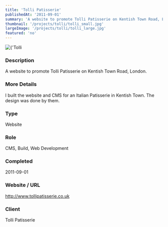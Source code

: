 ```yaml
---
title: 'Tolli Patisserie'
publishedAt: '2011-09-01'
summary: 'A website to promote Tolli Patisserie on Kentish Town Road, London.'
thumbnail: '/projects/tolli/tolli_small.jpg'
largeImage: '/projects/tolli/tolli_large.jpg'
featured: 'no'
---
```


<div className="relative w-full h-[400px] sm:h-[600px] md:h-[760px] lg:h-[920px]">
  <Image
    alt={'Tolli Patisserie'}
    src={'/projects/tolli/tolli.jpg'}
    sizes="(max-width: 640px) 100%, 100%"
    fill={true}
    priority
    style={{
      objectFit: 'contain'
    }}
  />
</div>

### Description

A website to promote Tolli Patisserie on Kentish Town Road, London.

### More Details

I built the website and CMS for an Italian Patisserie in Kentish Town. The design was done by them.

### Type

Website

### Role

CMS, Build, Web Development

### Completed
2011-09-01

### Website / URL
http://www.tollipatisserie.co.uk

### Client
Tolli Patisserie

